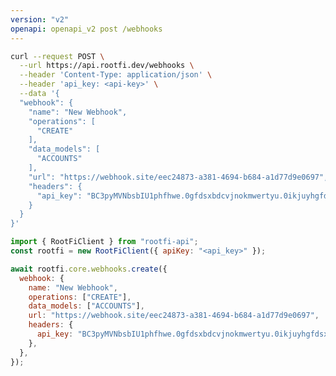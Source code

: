 ```yaml
---
version: "v2"
openapi: openapi_v2 post /webhooks
---
```


<RequestExample>

```bash cURL
curl --request POST \
  --url https://api.rootfi.dev/webhooks \
  --header 'Content-Type: application/json' \
  --header 'api_key: <api-key>' \
  --data '{
  "webhook": {
    "name": "New Webhook",
    "operations": [
      "CREATE"
    ],
    "data_models": [
      "ACCOUNTS"
    ],
    "url": "https://webhook.site/eec24873-a381-4694-b684-a1d77d9e0697",
    "headers": {
      "api_key": "BC3pyMVNbsbIU1phfhwe.0gfdsxbdcvjnokmwertyu.0ikjuyhgfdsxcvbnm"
    }
  }
}'
```

```javascript NodeJS
import { RootFiClient } from "rootfi-api";
const rootfi = new RootFiClient({ apiKey: "<api_key>" });

await rootfi.core.webhooks.create({
  webhook: {
    name: "New Webhook",
    operations: ["CREATE"],
    data_models: ["ACCOUNTS"],
    url: "https://webhook.site/eec24873-a381-4694-b684-a1d77d9e0697",
    headers: {
      api_key: "BC3pyMVNbsbIU1phfhwe.0gfdsxbdcvjnokmwertyu.0ikjuyhgfdsxcvbnm",
    },
  },
});
```

</RequestExample>
